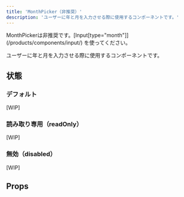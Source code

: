 ```yaml
---
title: 'MonthPicker（非推奨）'
description: 'ユーザーに年と月を入力させる際に使用するコンポーネントです。'
---
```



<BaseColumn>
  <ResponseMessage type="warning">
    <span>MonthPickerは非推奨です。[Input[type="month"]](/products/components/input/) を使ってください。</span>
  </ResponseMessage>
</BaseColumn>

ユーザーに年と月を入力させる際に使用するコンポーネントです。

## 状態

### デフォルト
[WIP]

### 読み取り専用（readOnly）
[WIP]

### 無効（disabled）
[WIP]

## Props

<ComponentPropsTable name="MonthPicker" />
